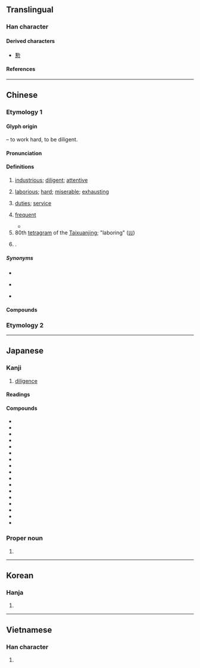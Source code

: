 {{also|懃}}
{{character info}}
{{character info|0xFA34}}
{{character info|0x2F827}}
==Translingual==

===Han character===
{{Han char|rn=19|rad=力|as=11|asj=10|sn=13|snj=12|four=44127|canj=TMKS|ids=⿰堇力}}

====Derived characters====
* [[懃]]

====References====
{{Han ref|kx=0149.060|dkj=02415|dj=0336.130|hdz=10378.030|uh=52E4}}
{{Han ref|uh=FA34}}
{{Han ref|uh=2F827}}

----

==Chinese==

===Etymology 1===
{{zh-forms|ss=𰅉}}

====Glyph origin====
{{Han etym}}
{{Han compound|堇|力|t2=strong|ls=psc|c1=p|c2=s}} – to work hard, to be diligent.

====Pronunciation====
{{zh-pron
|m=qín
|m-s=
|c=kan4
|c-t=
|g=
|h=pfs=khiùn;gd=kiun2
|j=
|mb=
|md=kṳ̀ng
|mn=qz,tp,xm:khûn/kh,zz:khîn
|mn-t=keng5/kêng5/king5
|mn-t_note=keng5 - Chaozhou, Shantou, Chenghai; kêng5 - Jieyang; king5 - Chaoyang
|w=
|x=
|mc=y
|oc=y
|ma=
|cat=a,n,pn
}}

====Definitions====
{{zh-hanzi}}

# [[industrious]]; [[diligent]]; [[attentive]]
#: {{zh-x|辛勤|hardworking}}
#: {{zh-x|勤於 政事|to be diligent in attending to government affairs}}
# {{lb|zh|literary|or in compounds}} [[laborious]]; [[hard]]; [[miserable]]; [[exhausting]]
# {{lb|zh|literary|or in compounds}} [[duties]]; [[service]]
#: {{zh-x|外勤|fieldwork}}
#: {{zh-x|執勤|to be on duty}}
# [[frequent]] {{gl|done or occurring often}}
#: {{zh-x|勤 洗手|wash hands '''frequently'''}}
#* {{zh-x|自從 他 到 ^法國 去 了 以後，我 練習 得 很 勤；我 一定 可以 把 他 打敗。|Since he went into France, I haue beene in '''continuall''' practice; I shall winne at the oddes.|ref='''1943''', {{w|Zhu Shenghao}}, {{lw|zh|s:漢姆萊脫|漢姆萊脫|pref=《|suf=》}} (translation of ''{{w|Hamlet}}'')}}
# 80th [[tetragram]] of the [[Taixuanjing]]; "laboring" ([[𝍕]])
# {{surname|zh}}.

=====Synonyms=====
* {{s|laborious}}
{{zh-syn-saurus|艱難}}
* {{s|duties}} {{zh-l|勤務}}
* {{s|frequent}}
{{zh-syn-saurus|頻繁}}

====Compounds====
{{zh-der|倦勤|勤力|值勤|克儉克勤|克勤克儉|內勤|全勤|出勤|加二殷勤|勤儉|勤兒|勤勉|勤務|勤務兵|勤務召集|勤務員|勤勞|勤奮|勤學|勤快|勤恤|勤慎|勤懇|勤政|勤政愛民|勤敏|勤王|勤練|勤能補拙|勤苦|勤行|勤謹|勤雜人員|地勤|執勤|外勤|夜勤|將勤補拙|專勤制度|後勤|恩勤|懋勤殿|打勤勞|打勤獻趣|服勤|查勤|業精於勤|殷勤|殷殷勤勤|父母恩勤|特勤|獻勤|獻殷勤|矢勤矢勇|空勤|精勤|缺勤|考勤|耄勤|耒耜之勤|聯勤總部|調勤|警勤區|警察勤務|辛勤|通勤|通勤圈|電子通勤|顏勤禮碑|勤有功，戲無益|業精於勤，荒於嬉}}

===Etymology 2===
{{zh-see|懃}}

{{zh-cat|Advanced}}

----

==Japanese==
{{ja-kanji forms|&#64052;|c=y}}

===Kanji===
{{ja-kanji|grade=6|rs=力11}}

# [[diligence]]

====Readings====
{{ja-readings
|goon=ごん
|kanon=きん
|kun=つと-める, つと-まる, つと-め
}}

====Compounds====
{{der-top|Compounds}}
* {{ja-r|勤%学|きん%がく}}
* {{ja-r|勤%苦|きん%く}}
* {{ja-r|勤%倹|きん%けん}}
* {{ja-r|勤%続|きん%ぞく}}
* {{ja-r|勤%惰|きん%だ}}
* {{ja-r|勤%怠|きん%たい}}
* {{ja-r|勤%王|きん%のう}}
* {{ja-r|勤%皇|きん%のう}}
* {{ja-r|勤%王 攘%夷|きん%のう じょう%い}}
* {{ja-r|勤%番|きん%ばん}}
* {{ja-r|勤%勉|きん%べん}}
* {{ja-r|勤%務|きん%む}}
* {{ja-l|勤役}}
* {{ja-r|勤%労|きん%ろう}}
* {{ja-r|勤%行|ごん%ぎょう}}
* {{ja-r|勤%求|ごん%ぐ}}
* {{ja-l|勤修}}
{{der-bottom}}

===Proper noun===
{{ja-pos|proper|つとむ}}

# {{given name|ja|male|sort=つとむ}}

----

==Korean==

===Hanja===
{{ko-hanja|근}}

# {{rfdef|ko|sort=力11}}

----

==Vietnamese==

===Han character===
{{vi-readings|reading=[[cần]], [[cùn]]|rs=力11}}

# {{rfdef|vi|sort=力11}}